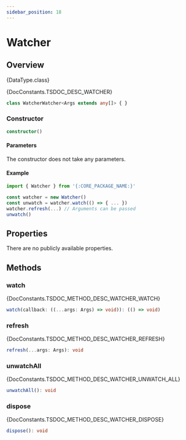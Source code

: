 ```yaml
---
sidebar_position: 18
---
```



# Watcher

## Overview

<TypeDisplay>{DataType.class}</TypeDisplay>

<MarkdownWrapper>{DocConstants.TSDOC_DESC_WATCHER}</MarkdownWrapper>

```ts
class WatcherWatcher<Args extends any[]> { }
```

### Constructor
```ts
constructor()
```

#### Parameters
The constructor does not take any parameters.

#### Example
```js
import { Watcher } from '{:CORE_PACKAGE_NAME:}'

const watcher = new Watcher()
const unwatch = watcher.watch(() => { ... })
watcher.refresh(...) // Arguments can be passed
unwatch()
```

## Properties

There are no publicly available properties.

## Methods

### watch
<MarkdownWrapper>{DocConstants.TSDOC_METHOD_DESC_WATCHER_WATCH}</MarkdownWrapper>
```ts
watch(callback: ((...args: Args) => void)): (() => void)
```

### refresh
<MarkdownWrapper>{DocConstants.TSDOC_METHOD_DESC_WATCHER_REFRESH}</MarkdownWrapper>
```ts
refresh(...args: Args): void
```

### unwatchAll
<MarkdownWrapper>{DocConstants.TSDOC_METHOD_DESC_WATCHER_UNWATCH_ALL}</MarkdownWrapper>
```ts
unwatchAll(): void
```

### dispose
<MarkdownWrapper>{DocConstants.TSDOC_METHOD_DESC_WATCHER_DISPOSE}</MarkdownWrapper>
```ts
dispose(): void
```
